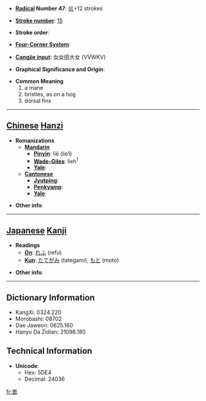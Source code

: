 * '''[[Wiktionary:Chinese radical index| Radical]] Number 47''': [[Wiktionary:Chinese radical index 巛|巛]]+12 strokes

* '''[[Wiktionary:Chinese total strokes index|Stroke number]]''': [[Wiktionary:Chinese total strokes index 15|15]]

* '''Stroke order''': 

* '''[[Wiktionary:Chinese four corner index|Four-Corner System]]''': 

* '''[[Wiktionary:Chinese Cangjie index|Cangjie input]]''': 女女田大女 (VVWKV)

* '''Graphical Significance and Origin''': 

* '''Common Meaning'''
*#a mane
*# bristles, as on a hog
*# dorsal fins


----

== [[Chinese]] [[Hanzi]] ==

* '''Romanizations'''
** '''[[Mandarin]]'''
*** '''[[Pinyin]]''': liē (lie1)
*** '''[[Wade-Giles]]''': lieh<sup>1</sup>
*** '''[[Yale]]''': 
** '''[[Cantonese]]'''
*** '''[[Jyutping]]''':
*** '''[[Penkyamp]]''': 
*** '''[[Yale]]''': 

* '''Other info''': 

----

== [[Japanese]] [[Kanji]] ==

* '''Readings'''
** '''[[On]]''': [[れふ]] (refu)
** '''[[Kun]]''': [[たてがみ]] (tategami), [[もと]] (moto)

* '''Other info''':  

----

== Dictionary Information ==

* KangXi: 0324.220
* Morobashi: 08702
* Dae Jaweon: 0625.160
* Hanyu Da Zidian: 21098.180

== Technical Information ==

* '''Unicode''':
** Hex: 5DE4
** Decimal: 24036

[[fr:巤]]